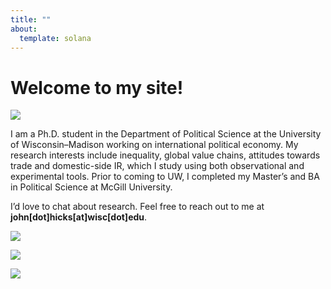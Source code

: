 ```yaml
---
title: ""
about: 
  template: solana
---
```


# Welcome to my site!
::: {.column-margin}
![](Hicks_Headshot.jpg)
:::

I am a Ph.D. student in the Department of Political Science at the University of Wisconsin--Madison working on international political economy. My research interests include inequality, global value chains, attitudes towards trade and domestic-side IR, which I study using both observational and experimental tools. Prior to coming to UW, I completed my Master's and BA in Political Science at McGill University.

I'd love to chat about research. Feel free to reach out to me at **john[dot]hicks[at]wisc[dot]edu**.


\vspace{12pt}
::: {.column-margin}
![](images/image_watertower2.JPG)
:::

::: {.column-margin}
![](images/image_satellites2.JPG)
:::


![](images/image_panes.JPG){fig-align="left"}
